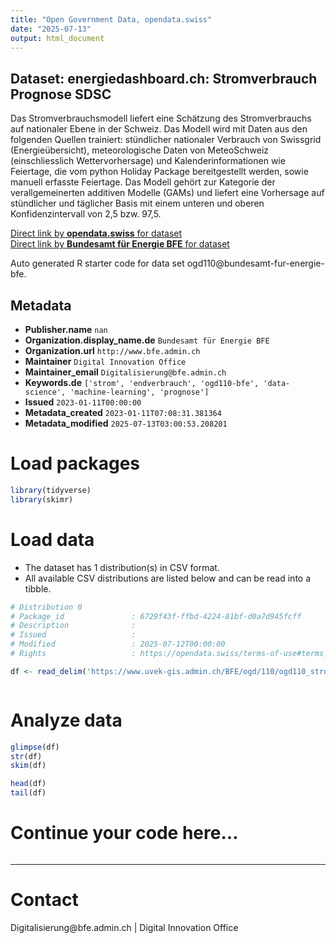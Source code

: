 ```yaml
---
title: "Open Government Data, opendata.swiss"
date: "2025-07-13"
output: html_document
---
```


## Dataset: energiedashboard.ch: Stromverbrauch Prognose SDSC

Das Stromverbrauchsmodell liefert eine Schätzung des Stromverbrauchs auf nationaler Ebene in der Schweiz. Das Modell wird mit Daten aus den folgenden Quellen trainiert: stündlicher nationaler Verbrauch von Swissgrid (Energieübersicht), meteorologische Daten von MeteoSchweiz (einschliesslich Wettervorhersage) und Kalenderinformationen wie Feiertage, die vom python Holiday Package bereitgestellt werden, sowie manuell erfasste Feiertage. Das Modell gehört zur Kategorie der verallgemeinerten additiven Modelle (GAMs) und liefert eine Vorhersage auf stündlicher und täglicher Basis mit einem unteren und oberen Konfidenzintervall von 2,5 bzw. 97,5.

[Direct link by **opendata.swiss** for dataset](https://opendata.swiss/de/dataset/energiedashboard-ch-stromverbrauch-prognose-sdsc)<br>
[Direct link by **Bundesamt für Energie BFE** for dataset]()

Auto generated R starter code for data set ogd110@bundesamt-fur-energie-bfe.

## Metadata

- **Publisher.name** `nan`
- **Organization.display_name.de** `Bundesamt für Energie BFE`
- **Organization.url** `http://www.bfe.admin.ch`
- **Maintainer** `Digital Innovation Office`
- **Maintainer_email** `Digitalisierung@bfe.admin.ch`
- **Keywords.de** `['strom', 'endverbrauch', 'ogd110-bfe', 'data-science', 'machine-learning', 'prognose']`
- **Issued** `2023-01-11T00:00:00`
- **Metadata_created** `2023-01-11T07:08:31.381364`
- **Metadata_modified** `2025-07-13T03:00:53.208201`


# Load packages

```r

library(tidyverse)
library(skimr)

```

# Load data

-   The dataset has 1 distribution(s) in CSV format.
-   All available CSV distributions are listed below and can be read into a tibble.

```r

# Distribution 0
# Package_id               : 6729f43f-ffbd-4224-81bf-d0a7d945fcff
# Description              : 
# Issued                   : 
# Modified                 : 2025-07-12T00:00:00
# Rights                   : https://opendata.swiss/terms-of-use#terms_by

df <- read_delim('https://www.uvek-gis.admin.ch/BFE/ogd/110/ogd110_strom_verbrauch_prognose.csv')



```

# Analyze data

```r

glimpse(df)
str(df)
skim(df)

head(df)
tail(df)

```

# Continue your code here...

```r

```

------------------------------------------------------------------------

# Contact

Digitalisierung@bfe.admin.ch | Digital Innovation Office
